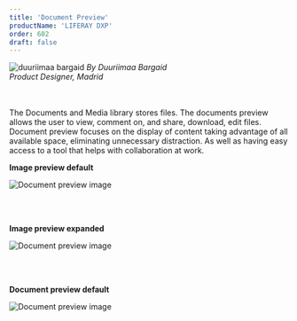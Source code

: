 ```yaml
---
title: 'Document Preview'
productName: 'LIFERAY DXP'
order: 602
draft: false
---
```



<Grid templateColumns="40px 1fr" autoRows="auto" gap="1rem">
	<Box>
		<Image
			margin="2px 0"
			circle
			src="/images/lexicon/headshots/bargaid-duuriimaa.jpg"
			alt="duuriimaa bargaid"
		/>
	</Box>
	<Box>
		<i class="designerInfo">
			By Duuriimaa Bargaid
			<br />
			Product Designer, Madrid
			<br />
			<br />
			<br />
		</i>
	</Box>
</Grid>

The Documents and Media library stores files. The documents preview allows the user to view, comment on, and share, download, edit files.
Document preview focuses on the display of content taking advantage of all available space, eliminating unnecessary distraction. As well as having easy access to a tool that helps with collaboration at work.

**Image preview default**

![Document preview image ](/images/lexicon/DocumentPreviewImageDefault.jpg)

<br/>
<br/>

**Image preview expanded**

![Document preview image ](/images/lexicon/DocumentPreviewImageExpanded.jpg)

<br/>
<br/>

**Document preview default**

![Document preview image ](/images/lexicon/DocumentPreviewDocumentDefault.jpg)
